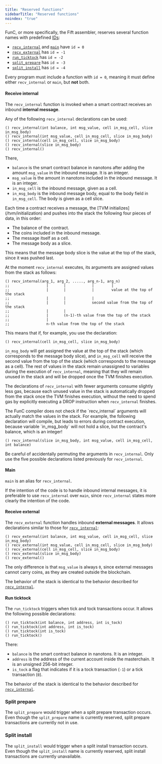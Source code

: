 ```yaml
---
title: "Reserved functions"
sidebarTitle: "Reserved functions"
noindex: "true"
---
```


FunC, or more specifically, the Fift assembler, reserves several function names with predefined [IDs](./functions#method-id-specifier):

- [`recv_internal`](#receive-internal) and [`main`](#main) have `id = 0`
- [`recv_external`](#receive-external) has `id = -1`
- [`run_ticktock`](#run-ticktock) has `id = -2`
- [`split_prepare`](#split-prepare) has `id = -3`
- [`split_install`](#split-install) has `id = -4`

Every program must include a function with `id = 0`, meaning it must define either `recv_internal` or `main`, but **not** both.

#### Receive internal

The `recv_internal` function is invoked when a smart contract receives an inbound **internal message**.

Any of the following `recv_internal` declarations can be used:

```func
() recv_internal(int balance, int msg_value, cell in_msg_cell, slice in_msg_body)
() recv_internal(int msg_value, cell in_msg_cell, slice in_msg_body)
() recv_internal(cell in_msg_cell, slice in_msg_body)
() recv_internal(slice in_msg_body)
() recv_internal()
```

There,

- `balance` is the smart contract balance in nanotons after adding the amount `msg_value` in the inbound message. It is an integer.
- `msg_value` is the amount in nanotons included in the inbound message. It is an integer.
- `in_msg_cell` is the inbound message, given as a cell.
- `in_msg_body` is the inbound message body, equal to the body field in `in_msg_cell`. The body is given as a cell slice.

<Aside>
  Each time a contract receives a message, the [TVM initializes](/tvm/initialization) and pushes into the stack the following four pieces of data, in this order:

  - The balance of the contract.
  - The coins included in the inbound message.
  - The message itself as a cell.
  - The message body as a slice.

  This means that the message body slice is the value at the top of the stack, since it was pushed last.

  At the moment `recv_internal` executes, its arguments are assigned values from the stack as follows:

  ```func
  () recv_internal(arg_1, arg_2, ....., arg_n-1, arg_n)
  ;;                 |       |            |        |
  ;;                 |       |            |        value at the top of the stack
  ;;                 |       |            |
  ;;                 |       |            second value from the top of the stack
  ;;                 |       |
  ;;                 |       (n-1)-th value from the top of the stack
  ;;                 |
  ;;                 n-th value from the top of the stack
  ```

  This means that if, for example, you use the declaration:

  ```func
  () recv_internal(cell in_msg_cell, slice in_msg_body)
  ```

  `in_msg_body` will get assigned the value at the top of the stack (which corresponds to the message body slice), and `in_msg_cell` will receive the second value from the top of the stack (which corresponds to the message as a cell). The rest of values in the stack remain unassigned to variables during the execution of `recv_internal`, meaning that they will remain unused in the stack and will be dropped once the TVM finishes execution.

  The declarations of `recv_internal` with fewer arguments consume slightly less gas, because each unused value in the stack is automatically dropped from the stack once the TVM finishes execution, without the need to spend gas by explicitly executing a DROP instruction when `recv_internal` finishes.
</Aside>

<Aside
  type="danger"
>
  The FunC compiler does not check if the `recv_internal` arguments will actually match the values in the stack. For example, the following declaration will compile, but leads to errors during contract execution, because variable `in_msg_body` will not hold a slice, but the contract's balance, which is an integer!

  ```func
  () recv_internal(slice in_msg_body, int msg_value, cell in_msg_cell, int balance)
  ```

  Be careful of accidentally permuting the arguments in `recv_internal`. Only use the five possible declarations listed previously for `recv_internal`.
</Aside>

#### Main

`main` is an alias for `recv_internal`.

If the intention of the code is to handle inbound internal messages, it is preferable to use `recv_internal` over `main`, since `recv_internal` states more clearly the intention of the code.

#### Receive external

The `recv_external` function handles inbound **external messages**. It allows declarations similar to those for [`recv_internal`](#receive-internal):

```func
() recv_external(int balance, int msg_value, cell in_msg_cell, slice in_msg_body)
() recv_external(int msg_value, cell in_msg_cell, slice in_msg_body)
() recv_external(cell in_msg_cell, slice in_msg_body)
() recv_external(slice in_msg_body)
() recv_external()
```

The only difference is that `msg_value` is always `0`, since external messages cannot carry coins, as they are created outside the blockchain.

The behavior of the stack is identical to the behavior described for [`recv_internal`](#receive-internal).

#### Run ticktock

The `run_ticktock` triggers when tick and tock transactions occur. It allows the following possible declarations:

```func
() run_ticktock(int balance, int address, int is_tock)
() run_ticktock(int address, int is_tock)
() run_ticktock(int is_tock)
() run_ticktock()
```

There:

- `balance` is the smart contract balance in nanotons. It is an integer.
- `address` is the address of the current account inside the masterchain. It is an unsigned 256-bit integer.
- `is_tock` a flag that indicates if it is a tock transaction (`-1`) or a tick transaction (`0`).

The behavior of the stack is identical to the behavior described for [`recv_internal`](#receive-internal).

### Split prepare

The `split_prepare` would trigger when a split prepare transaction occurs. Even though the `split_prepare` name is currently reserved, split prepare transactions are currently not in use.

### Split install

The `split_install` would trigger when a split install transaction occurs. Even though the `split_install` name is currently reserved, split install transactions are currently unavailable.
